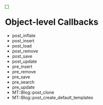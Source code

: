 <div style="float:left; border:thin solid green; padding: 5px; margin-right: 15px;">
{{Template:Callback Types}}
</div>

= Object-level Callbacks =

* post_inflate
* post_insert
* post_load
* post_remove
* post_save
* post_update
* pre_insert
* pre_remove
* pre_save
* pre_search
* pre_update
* MT::Blog::post_clone
* MT::Blog::post_create_default_templates